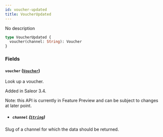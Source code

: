 ```yaml
---
id: voucher-updated
title: VoucherUpdated
---
```


No description

```graphql
type VoucherUpdated {
  voucher(channel: String): Voucher
}
```

### Fields

#### `voucher` ([`Voucher`](../../../developer/api-reference/objects/voucher))

Look up a voucher.

Added in Saleor 3.4.

Note: this API is currently in Feature Preview and can be subject to changes at later point.

- ##### `channel` ([`String`](../../../developer/api-reference/scalars/string))

Slug of a channel for which the data should be returned.
